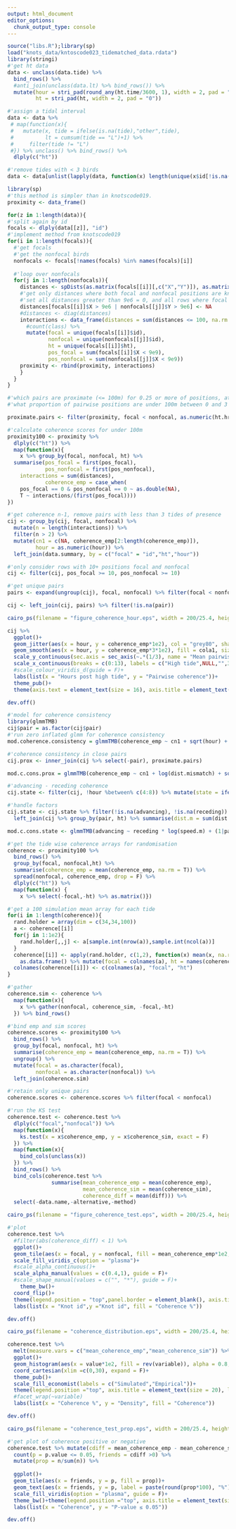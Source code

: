 ```yaml
---
output: html_document
editor_options: 
  chunk_output_type: console
---
```

```r
source("libs.R");library(sp)
load("knots_data/kntoscode023_tidematched_data.rdata")
library(stringi)
#'get ht data
data <- unclass(data.tide) %>% 
  bind_rows() %>% 
  #anti_join(unclass(data.lt) %>% bind_rows()) %>% 
  mutate(hour = stri_pad(round_any(ht.time/3600, 1), width = 2, pad = "0"),
         ht = stri_pad(ht, width = 2, pad = "0"))

#'assign a tidal interval
data <- data %>% 
 # map(function(x){
 #   mutate(x, tide = ifelse(is.na(tide),"other",tide),
 #          lt = cumsum(tide == "L")+1) %>% 
 #     filter(tide != "L")
 #}) %>% unclass() %>% bind_rows() %>% 
  dlply(c("ht"))

#'remove tides with < 3 birds
data <- data[unlist(lapply(data, function(x) length(unique(x$id[!is.na(x$id)])))) > 2]
```

```r
library(sp)
#'this method is simpler than in knotscode019.
proximity <- data_frame()

for(z in 1:length(data)){
#'split again by id
focals <- dlply(data[[z]], "id")  
#'implement method from knotscode019
for(i in 1:length(focals)){
  #'get focals
  #'get the nonfocal birds
  nonfocals <- focals[!names(focals) %in% names(focals)[i]]
  
  #'loop over nonfocals
  for(j in 1:length(nonfocals)){
    distances <- spDists(as.matrix(focals[[i]][,c("X","Y")]), as.matrix(nonfocals[[j]][,c("X","Y")]), diagonal = T)
    #'get only distances where both focal and nonfocal positions are known
    #'set all distances greater than 9e6 = 0, and all rows where focal pos and all cols where nonfocal pos are > 9e6
    distances[focals[[i]]$X > 9e6 | nonfocals[[j]]$Y > 9e6] <- NA
    #distances <- diag(distances)
    interactions <- data_frame(distances = sum(distances <= 100, na.rm = T)) %>%
      #count(class) %>% 
      mutate(focal = unique(focals[[i]]$id), 
             nonfocal = unique(nonfocals[[j]]$id), 
             ht = unique(focals[[i]]$ht),
             pos_focal = sum(focals[[i]]$X < 9e9), 
             pos_nonfocal = sum(nonfocals[[j]]$X < 9e9))
    proximity <- rbind(proximity, interactions)
    }
  }
}
```

```r
#'which pairs are proximate (<= 100m) for 0.25 or more of positions, at <= 3 hours after high tide
#'what proportion of pairwise positions are under 100m between 0 and 3 hours after high tide, and which pairs have a proportion of 0.25 or more?

proximate.pairs <- filter(proximity, focal < nonfocal, as.numeric(ht.hr) <=5, pos_focal > 10, pos_nonfocal > 10) %>% group_by(focal, nonfocal) %>% summarise(prop.proximity = mean(distances/pos_focal)) %>% filter(prop.proximity >= 0.25) %>% ungroup() %>% mutate(pair = 1:nrow(.))
```


```r
#'calculate coherence scores for under 100m
proximity100 <- proximity %>%
  dlply(c("ht")) %>% 
  map(function(x){
    x %>% group_by(focal, nonfocal, ht) %>% 
  summarise(pos_focal = first(pos_focal),
            pos_nonfocal = first(pos_nonfocal),
    interactions = sum(distances),
            coherence_emp = case_when(
    pos_focal == 0 & pos_nonfocal == 0 ~ as.double(NA),
    T ~ interactions/(first(pos_focal))))
})
```

```r
#'get coherence n-1, remove pairs with less than 3 tides of presence
cij <- group_by(cij, focal, nonfocal) %>% 
  mutate(n = length(interactions)) %>% 
  filter(n > 2) %>% 
  mutate(cn1 = c(NA, coherence_emp[2:length(coherence_emp)]),
         hour = as.numeric(hour)) %>% 
  left_join(data.summary, by = c("focal" = "id","ht","hour"))

#'only consider rows with 10+ positions focal and nonfocal
cij <- filter(cij, pos_focal >= 10, pos_nonfocal >= 10)
```

```r
#'get unique pairs
pairs <- expand(ungroup(cij), focal, nonfocal) %>% filter(focal < nonfocal) %>% ungroup() %>% mutate(pair = 1:nrow(.))

cij <- left_join(cij, pairs) %>% filter(!is.na(pair))
```

```r
cairo_ps(filename = "figure_coherence_hour.eps", width = 200/25.4, height = 200/25.4)

cij %>% 
  ggplot()+
  geom_jitter(aes(x = hour, y = coherence_emp*1e2), col = "grey80", shape = 1)+
  geom_smooth(aes(x = hour, y = coherence_emp*3*1e2), fill = cola1, size = 2)+
  scale_y_continuous(sec.axis = sec_axis(~.*(1/3), name = "Mean pairwise coherence"))+
  scale_x_continuous(breaks = c(0:13), labels = c("High tide",NULL,"",3,4,5,6,"", "Low tide","",9,10,11,"", "High tide"))+
  #scale_colour_viridis_d(guide = F)+
  labs(list(x = "Hours post high tide", y = "Pairwise coherence"))+
  theme_pub()+
  theme(axis.text = element_text(size = 16), axis.title = element_text(size = 20))

dev.off()
```


```r
#'model for coherence consistency
library(glmmTMB)
cij$pair = as.factor(cij$pair)
#'run zero inflated glmm for coherence consistency
mod.coherence.consistency = glmmTMB(coherence_emp ~ cn1 + sqrt(hour) + (1|pair) + (1|ht), data = cij, family = binomial, ziformula = ~1)
```

```r
#'coherence consistency in close pairs
cij.prox <- inner_join(cij %>% select(-pair), proximate.pairs)

mod.c.cons.prox = glmmTMB(coherence_emp ~ cn1 + log(dist.mismatch) + sqrt(hour) + (1|ht), data = cij, family = binomial, ziformula = ~coherence_emp)
```

```r
#'advancing - receding coherence
cij.state <- filter(cij, !hour %between% c(4:8)) %>% mutate(state = ifelse(hour < 4, "receding","advancing")) %>% group_by(pair, state, ht) %>% summarise(c = mean(coherence_emp)) %>% spread(state, c)

#'handle factors
cij.state <- cij.state %>% filter(!is.na(advancing), !is.na(receding)) %>% 
  left_join(cij %>% group_by(pair, ht) %>% summarise(dist.m = sum(dist.mismatch), speed.m = mean(speed.mismatch, na.rm = T)))

mod.c.cons.state <- glmmTMB(advancing ~ receding * log(speed.m) + (1|pair)+(1|ht), data = cij.state, family = binomial, ziformula = ~1)
```


```r
#'get the tide wise coherence arrays for randomisation
coherence <- proximity100 %>% 
  bind_rows() %>% 
  group_by(focal, nonfocal,ht) %>% 
  summarise(coherence_emp = mean(coherence_emp, na.rm = T)) %>% 
  spread(nonfocal, coherence_emp, drop = F) %>% 
  dlply(c("ht")) %>%
  map(function(x) {
    x %>% select(-focal,-ht) %>% as.matrix()})

#'get a 100 simulation mean array for each tide
for(i in 1:length(coherence)){
  rand.holder = array(dim = c(34,34,100))
  a <- coherence[[i]]
  for(j in 1:1e2){
    rand.holder[,,j] <- a[sample.int(nrow(a)),sample.int(ncol(a))]
  }
  coherence[[i]] <- apply(rand.holder, c(1,2), function(x) mean(x, na.rm = T)) %>% 
    as.data.frame() %>% mutate(focal = colnames(a), ht = names(coherence)[i])
  colnames(coherence[[i]]) <- c(colnames(a), "focal", "ht")
}

#'gather
coherence.sim <- coherence %>% 
  map(function(x){
    x %>% gather(nonfocal, coherence_sim, -focal,-ht)
  }) %>% bind_rows()
```

```r
#'bind emp and sim scores
coherence.scores <- proximity100 %>% 
  bind_rows() %>% 
  group_by(focal, nonfocal, ht) %>% 
  summarise(coherence_emp = mean(coherence_emp, na.rm = T)) %>% 
  ungroup() %>% 
  mutate(focal = as.character(focal),
         nonfocal = as.character(nonfocal)) %>% 
  left_join(coherence.sim)

#'retain only unique pairs
coherence.scores <- coherence.scores %>% filter(focal < nonfocal)
```

```r
#'run the KS test
coherence.test <- coherence.test %>% 
  dlply(c("focal","nonfocal")) %>% 
  map(function(x){
    ks.test(x = x$coherence_emp, y = x$coherence_sim, exact = F)
  }) %>% 
  map(function(x){
    bind_cols(unclass(x))
  }) %>% 
  bind_rows() %>% 
  bind_cols(coherence.test %>%
              summarise(mean_coherence_emp = mean(coherence_emp),
                        mean_coherence_sim = mean(coherence_sim),
                        coherence_diff = mean(diff))) %>% 
  select(-data.name,-alternative,-method)
```

```r
cairo_ps(filename = "figure_coherence_test.eps", width = 200/25.4, height = 200/25.4)

#'plot
coherence.test %>% 
  #filter(abs(coherence_diff) < 1) %>% 
  ggplot()+
  geom_tile(aes(x = focal, y = nonfocal, fill = mean_coherence_emp*1e2, alpha = p.value<=0.05), col = "white", lwd = 0.2)+
  scale_fill_viridis_c(option = "plasma")+
  #scale_alpha_continuous()+
  scale_alpha_manual(values = c(0.4,1), guide = F)+
  #scale_shape_manual(values = c("", "*"), guide = F)+
    theme_bw()+
  coord_flip()+
  theme(legend.position = "top",panel.border = element_blank(), axis.ticks.length = unit(2,"mm"), axis.text.x = element_text(angle = 30), axis.title = element_text(size = 20), legend.title = element_text(size = 20))+
  labs(list(x = "Knot id",y ="Knot id", fill = "Coherence %"))

dev.off()
```

```r
cairo_ps(filename = "coherence_distribution.eps", width = 200/25.4, height = 200/25.4, fallback_resolution = 600)

coherence.test %>% 
  melt(measure.vars = c("mean_coherence_emp","mean_coherence_sim")) %>% 
  ggplot()+
  geom_histogram(aes(x = value*1e2, fill = rev(variable)), alpha = 0.8, bins = 30, position = "identity")+
  coord_cartesian(xlim =c(0,30), expand = F)+
  theme_pub()+
  scale_fill_economist(labels = c("Simulated","Empirical"))+
  theme(legend.position ="top", axis.title = element_text(size = 20), legend.title = element_text(size = 20), legend.text = element_text(size = 15), axis.text = element_text(size = 12))+
  #facet_wrap(~variable)
  labs(list(x = "Coherence %", y = "Density", fill = "Coherence"))

dev.off()
```

```r
cairo_ps(filename = "coherence_test_prop.eps", width = 200/25.4, height = 200/25.4, fallback_resolution = 600)

#'get plot of coherence positive or negative
coherence.test %>% mutate(cdiff = mean_coherence_emp - mean_coherence_sim) %>% filter(!is.na(cdiff)) %>% 
  count(p = p.value <= 0.05, friends = cdiff >0) %>% 
  mutate(prop = n/sum(n)) %>% 
  
  ggplot()+
  geom_tile(aes(x = friends, y = p, fill = prop))+
  geom_text(aes(x = friends, y = p, label = paste(round(prop*100), "%")), col = c(1,1,1,"white"), size = 12)+
  scale_fill_viridis(option = "plasma", guide = F)+
  theme_bw()+theme(legend.position ="top", axis.title = element_text(size = 20), legend.title = element_text(size = 20), legend.text = element_text(size = 10, angle = 30), axis.text = element_text(size = 12))+
  labs(list(x = "Coherence", y = "P-value ≤ 0.05"))

dev.off()
```

